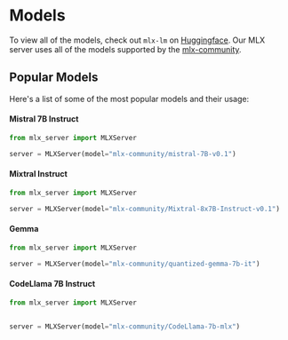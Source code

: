 # Models

To view all of the models, check out `mlx-lm` on [Huggingface](https://huggingface.co/mlx-community). Our MLX server uses all of the models supported by the [mlx-community](https://huggingface.co/mlx-community).

## Popular Models

Here's a list of some of the most popular models and their usage:

#### Mistral 7B Instruct

```python copy
from mlx_server import MLXServer

server = MLXServer(model="mlx-community/mistral-7B-v0.1")
```

#### Mixtral Instruct

```python copy
from mlx_server import MLXServer

server = MLXServer(model="mlx-community/Mixtral-8x7B-Instruct-v0.1")
```

#### Gemma

```python copy
from mlx_server import MLXServer

server = MLXServer(model="mlx-community/quantized-gemma-7b-it")
```

#### CodeLlama 7B Instruct

```python copy
from mlx_server import MLXServer


server = MLXServer(model="mlx-community/CodeLlama-7b-mlx")
```
